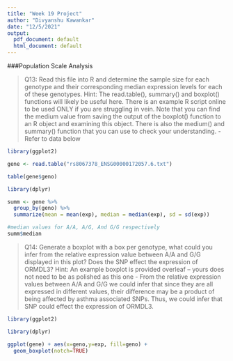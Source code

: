 ```yaml
---
title: "Week 19 Project"
author: "Divyanshu Kawankar"
date: "12/5/2021"
output:
  pdf_document: default
  html_document: default
---
```

###Population Scale Analysis

>Q13: Read this file into R and determine the sample size for each genotype and their
corresponding median expression levels for each of these genotypes. Hint: The read.table(),
summary() and boxplot() functions will likely be useful here. There is an example R script
online to be used ONLY if you are struggling in vein. Note that you can find the medium value
from saving the output of the boxplot() function to an R object and examining this object.
There is also the medium() and summary() function that you can use to check your
understanding.
  - Refer to data below

```r
library(ggplot2)

gene <- read.table("rs8067378_ENSG00000172057.6.txt")

table(gene$geno)

library(dplyr)

summ <- gene %>% 
  group_by(geno) %>% 
  summarize(mean = mean(exp), median = median(exp), sd = sd(exp))

#median values for A/A, A/G, And G/G respectively
summ$median
```

>Q14: Generate a boxplot with a box per genotype, what could you infer from the relative
expression value between A/A and G/G displayed in this plot? Does the SNP effect the
expression of ORMDL3? Hint: An example boxplot is provided overleaf – yours does not need
to be as polished as this one
  - From the relative expression values between A/A and G/G we could infer that since they are all expressed in different values, their difference may be a product of being affected by asthma associated SNPs. Thus, we could infer that SNP could effect the expression of ORMDL3.

```r
library(ggplot2)

library(dplyr)

ggplot(gene) + aes(x=geno,y=exp, fill=geno) +
  geom_boxplot(notch=TRUE) 
```

